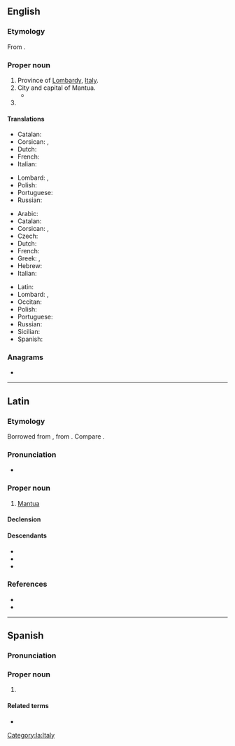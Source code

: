 {{also|mantua|Mântua|Mantüa}}

==English==

===Etymology===
From {{der|en|la|Mantua}}.

===Proper noun===
{{en-proper noun}}

# Province of [[Lombardy]], [[Italy]].
# City and capital of Mantua.
#* {{RQ:Shakespeare Romeo and Juliet|4|1|passage=He and I / Will watch thy waking, and that very night / Shall Romeo bear thee hence to '''Mantua'''.}}
# {{place|en|town|province/Pinar del Río|c/Cuba}}

====Translations====
{{trans-top|province}}
* Catalan: {{t|ca|Màntua|f}}
* Corsican: {{t|co|Mantova|f}}, {{t|co|Mantuva|f}}
* Dutch: {{t|nl|Mantua|n}}
* French: {{t+|fr|Mantoue|f}}
* Italian: {{t+|it|Mantova|f}}
{{trans-mid}}
* Lombard: {{t|lmo|Mantua|f}}, {{t|lmo|Mantoa|f}}
* Polish: {{t+|pl|Mantua|f}}
* Portuguese: {{t|pt|Mântua}}
* Russian: {{t+|ru|Ма́нтуя|f}}
{{trans-bottom}}

{{trans-top|city}}
* Arabic: {{t|ar|مانتوفا|tr=māntūfā|f}}
* Catalan: {{t|ca|Màntua|f}}
* Corsican: {{t|co|Mantova|f}}, {{t|co|Mantuva|f}}
* Czech: {{t|cs|Mantova}}
* Dutch: {{t|nl|Mantua|n}}
* French: {{t+|fr|Mantoue|f}}
* Greek: {{t|el|Μάντουα|f}}, {{t+|el|Μάντοβα|f}}
* Hebrew: {{t|he|מנטובה|f|sc=Hebr}}
* Italian: {{t+|it|Mantova|f}}
{{trans-mid}}
* Latin: {{t|la|Mantua|f}}
* Lombard: {{t|lmo|Mantua|f}}, {{t|lmo|Mantoa|f}}
* Occitan: {{t|oc|Màntoa|f}}
* Polish: {{t+|pl|Mantua|f}}
* Portuguese: {{t|pt|Mântua}}
* Russian: {{t+|ru|Ма́нтуя|f}}
* Sicilian: {{t|scn|Màntuva|f}}
* Spanish: {{t+|es|Mantua|f}}
{{trans-bottom}}

===Anagrams===
* {{anagrams|en|a=aamntu|tamanu}}

----

==Latin==

===Etymology===
Borrowed from {{bor|la|ett|*𐌌𐌀𐌍𐌈𐌅𐌀}}, from {{m|ett|𐌌𐌀𐌍𐌈||[[Mantus]], god of the underworld}}. Compare {{m|ett|𐌌𐌀𐌍𐌈𐌅𐌀𐌕𐌄||Mantuan}}.

===Pronunciation===
* {{la-IPA}}

===Proper noun===
{{la-proper noun|Mantua<1>}}

# [[Mantua#English|Mantua]] {{qualifier|city}}

====Declension====
{{la-ndecl|Mantua<1>}}

====Descendants====
* {{desc|en|Mantua}}
* {{desc|fr|Mantoue}}
* {{desc|it|Mantova}}

===References===
* {{R:L&S}}
* {{R:Gaffiot}}

[[Category:la:Italy]]

----

==Spanish==

===Pronunciation===
{{es-IPA}}

===Proper noun===
{{es-proper noun}}

# {{place|es|town|province/Pinar del Río|c/Cuba}}

====Related terms====
* {{l|es|mantuano}}